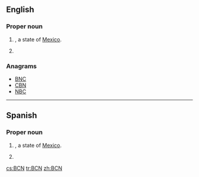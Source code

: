 ==English==

===Proper noun===
{{en-proper noun}}

# {{abbreviation of|Baja California|dot=}}, a state of [[Mexico]].
# {{abbreviation of|Barcelona}}

===Anagrams===
* [[BNC#English|BNC]]
* [[CBN#English|CBN]]
* [[NBC#English|NBC]]

----

==Spanish==

===Proper noun===
{{es-proper noun}}

# {{abbreviation of|Baja California|dot=|lang=es}}, a state of [[Mexico]].
# {{abbreviation of|Barcelona|lang=es}}

[[cs:BCN]]
[[tr:BCN]]
[[zh:BCN]]